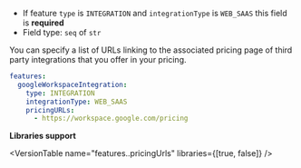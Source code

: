 
- If feature `type` is `INTEGRATION` and `integrationType` is `WEB_SAAS` this field is **required**
- Field type: `seq` of `str`

You can specify a list of URLs linking to the associated pricing page of
third party integrations that you offer in your pricing.

```yaml
features:
  googleWorkspaceIntegration:
    type: INTEGRATION
    integrationType: WEB_SAAS
    pricingURLs:
      - https://workspace.google.com/pricing
```

**Libraries support**

<VersionTable name="features.<name>.pricingUrls" libraries={[true, false]} />
